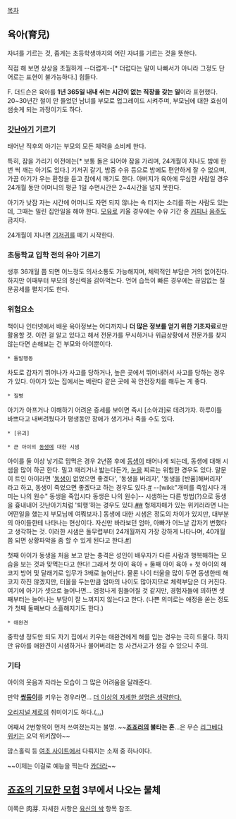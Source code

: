 [[목차]]
== 육아(育兒) ==
자녀를 기르는 것, 좁게는 초등학생까지의 어린 자녀를 기르는 것을 뜻한다. 

직접 해 보면 상상을 초월하게 --더럽게--[* 더럽다는 말이 나빠서가 아니라 그정도 단어로는 표현이 불가능하다.] 힘들다.

F. 더드슨은 육아를 '''1년 365일 내내 쉬는 시간이 없는 직장을 갖는 일'''이라 표현했다.
20~30년간 철이 안 들었던 남녀를 부모로 업그레이드 시켜주며, 부모님에 대한 효심이 샘솟게 되는 과정이기도 하다.

=== [[갓난아기]] 기르기 ===
태어난 직후의 아기는 부모의 모든 체력을 소비케 한다. 

특히, 잠을 가리기 이전에는[* 보통 돌은 되어야 잠을 가리며, 24개월이 지나도 밤에 한번 씩 깨는 아기도 있다.] 기저귀 갈기, 밤중 수유 등으로 밤에도 편안하게 잘 수 없으며, 가끔 아기가 우는 환청을 듣고 잠에서 깨기도 한다. 아버지가 육아에 무심한 사람일 경우 24개월 동안 어머니의 평균 1일 수면시간은 2~4시간을 넘지 못한다. 

아기가 낮잠 자는 시간에 어머니도 자면 되지 않냐는 속 터지는 소리를 하는 사람도 있는데, 그때는 밀린 집안일을 해야 한다. [[모유]]로 키울 경우에는 수유 기간 중 [[커피]]나 [[음주]]도 금지다. 

24개월이 지나면 [[기저귀]]를 떼기 시작한다.

=== 초등학교 입학 전의 유아 기르기 ===
생후 36개월 쯤 되면 어느정도 의사소통도 가능해지며, 체력적인 부담은 거의 없어진다. 하지만 이때부터 부모의 정신력을 갉아먹는다. 언어 습득이 빠른 경우에는 끊임없는 질문공세를 펼치기도 한다.

=== 위험요소 ===
책이나 인터넷에서 배운 육아정보는 어디까지나 '''더 많은 정보를 얻기 위한 기초자료'''로만 활용할 것. 이런 걸 알고 있다고 해서 전문가를 무시하거나 위급상황에서 전문가를 찾지 않는다면 손해보는 건 부모와 아이뿐이다.


 * 돌발행동
차도로 갑자기 뛰어나가 사고를 당하거나, 높은 곳에서 뛰어내려서 사고를 당하는 경우가 있다. 아이가 있는 집에서는 베란다 같은 곳에 꼭 안전장치를 해두는 게 좋다.

 * 질병
아기가 아프거나 이해하기 어려운 증세를 보이면 즉시 [소아과]로 데려가자. 하루이틀 바쁘다고 내버려뒀다가 평생동안 장애가 생기거나 죽을 수도 있다.

 * [유괴]

 * 큰 아이의 [[동생]]에 대한 시샘
아이를 둘 이상 낳기로 맘먹은 경우 2년쯤 후에 [[동생]]이 태어나게 되는데, 동생에 대해 시샘을 많이 하곤 한다. 밀고 때리거나 밟는다든가, [[눈]]을 찌르는 위험한 경우도 있다. 말문이 트인 아이라면 '[[동생]]이 없었으면 좋겠다', '동생을 버리자', '동생을 [반품]해버리자' 라고 하고, 동생이 죽었으면 좋겠다고 하는 경우도 있다.[http://bibidi.tistory.com/226 #] --[wiki:"개미를 죽입시다 개미는 나의 원수" 동생을 죽입시다 동생은 나의 원수]-- 시샘하는 다른 방법(?)으로 동생을 흉내내어 갓난아기처럼 '퇴행'하는 경우도 있다.[http://www.workingmom.pe.kr/infant/NewBaby3.htm #][http://www.storysearch.co.kr/story?at=view&azi=51569 #] 형제자매가 있는 위키러라면 나는 어떤일을 했는지 부모님께 여쭤보자.] 동생에 대한 시샘은 정도의 차이가 있지만, 대부분의 아이들한테 나타나는 현상이다. 자신만 바라보던 엄마, 아빠가 어느날 갑자기 변했다고 생각하는 것. 이러한 시샘은 돌무렵부터 24개월까지 가장 강하게 나타나며, 40개월쯤 되면 상황파악을 좀 할 수 있게 된다고 한다.[http://spr.sagepub.com/content/10/3/421.short #]]

첫째 아이가 동생을 처음 보고 받는 충격은 성인이 배우자가 다른 사람과 행복해하는 모습을 보는 것과 맞먹는다고 한다! 그래서 첫 아이 육아 + 둘째 아이 육아 + 첫 아이의 해코지 방어 및 달래기로 임무가 3배로 늘어난다. 물론 나이 터울을 많이 두면 동생한테 해코지 하진 않겠지만, 터울을 두는만큼 엄마의 나이도 많아지므로 체력부담은 더 커진다. 여기에 아기가 셋으로 늘어나면... 엄청나게 힘들어질 것 같지만, 경험자들에 의하면 셋째부터는 늘어나는 부담이 잘 느껴지지 않는다고 한다. (나쁜 의미로는 애정을 쏟는 정도가 첫째 둘째보다 소흘해지기도 한다.)

 * 애완견
중학생 정도만 되도 자기 집에서 키우는 애완견에게 해를 입는 경우는 극히 드물다. 하지만 유아를 애완견이 시샘하거나 물어버리는 등 사건사고가 생길 수 있으니 주의.


=== 기타 ===
아이의 웃음과 자라는 모습이 그 많은 어려움을 달래준다.

만약 '''[[쌍둥이]]'''를 키우는 경우라면... [[더 이상의 자세한 설명은 생략한다.]]

[[오리지널 제로]]의 취미이기도 하다.([[...]])

어째서 2번항목이 먼저 쓰여졌는지는 불명. ~~'''[[죠죠러]]의 불타는 혼'''...은 무슨 [[리그베다 위키]]는 오덕 위키잖아~~

맘스홀릭 등 [[여초 사이트]]에서 다뤄지는 소재 중 하나이다.

~~이제는 이걸로 예능을 찍는다 [[카더라]]~~
== [[죠죠의 기묘한 모험]] 3부에서 나오는 물체 ==
이쪽은 肉芽. 자세한 사항은 [[육신의 싹]] 항목 참조.
